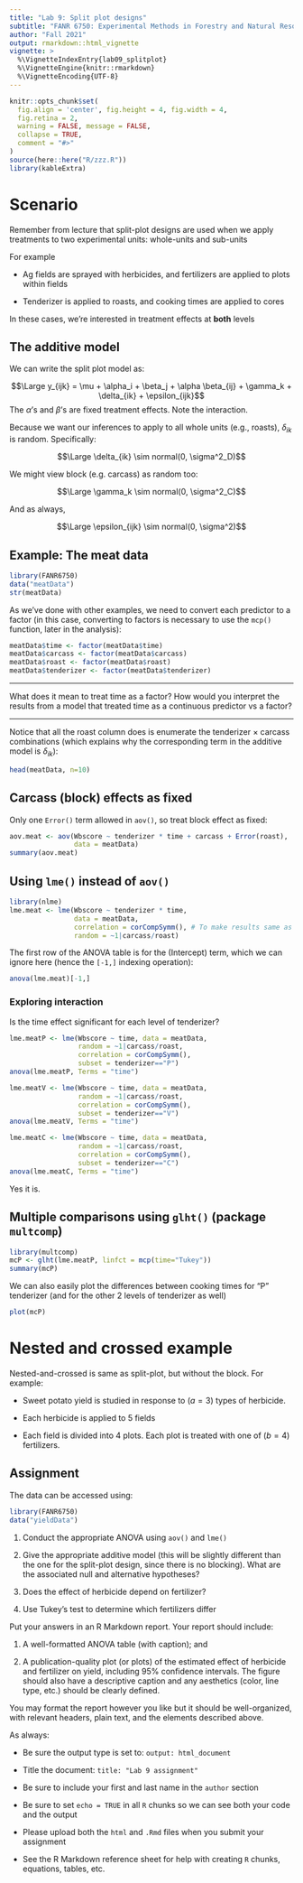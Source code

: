 ```yaml
---
title: "Lab 9: Split plot designs"
subtitle: "FANR 6750: Experimental Methods in Forestry and Natural Resources Research"
author: "Fall 2021"
output: rmarkdown::html_vignette
vignette: >
  %\VignetteIndexEntry{lab09_splitplot}
  %\VignetteEngine{knitr::rmarkdown}
  %\VignetteEncoding{UTF-8}
---
```


```r
knitr::opts_chunk$set(
  fig.align = 'center', fig.height = 4, fig.width = 4,
  fig.retina = 2,
  warning = FALSE, message = FALSE,
  collapse = TRUE,
  comment = "#>"
)
source(here::here("R/zzz.R"))
library(kableExtra)
```

# Scenario

Remember from lecture that split-plot designs are used when we apply treatments to two experimental units: whole-units and sub-units

For example

- Ag fields are sprayed with herbicides, and fertilizers are applied to plots within fields  

- Tenderizer is applied to roasts, and cooking times are applied to cores  

In these cases, we’re interested in treatment effects at **both** levels

## The additive model

We can write the split plot model as:

$$\Large y_{ijk} = \mu + \alpha_i + \beta_j + \alpha \beta_{ij} + \gamma_k + \delta_{ik} + \epsilon_{ijk}$$
The $\alpha$’s and $\beta$’s are fixed treatment effects. Note the interaction.

Because we want our inferences to apply to all whole units (e.g., roasts), $\delta_{ik}$ is random. Specifically:

$$\Large \delta_{ik} \sim normal(0, \sigma^2_D)$$

We might view block (e.g. carcass) as random too:

$$\Large \gamma_k \sim normal(0, \sigma^2_C)$$

And as always,

$$\Large \epsilon_{ijk} \sim normal(0, \sigma^2)$$

## Example: The meat data

```r
library(FANR6750)
data("meatData")
str(meatData)
```

As we've done with other examples, we need to convert each predictor to a factor (in this case, converting to factors is necessary to use the `mcp()` function, later in the analysis):

```r
meatData$time <- factor(meatData$time)
meatData$carcass <- factor(meatData$carcass)
meatData$roast <- factor(meatData$roast)
meatData$tenderizer <- factor(meatData$tenderizer)
```

***

What does it mean to treat time as a factor? How would you interpret the results from a model that treated time as a continuous predictor vs a factor?

***

Notice that all the roast column does is enumerate the tenderizer × carcass combinations (which explains why the corresponding term in the additive model is $\delta_{ik}$):

```r
head(meatData, n=10)
```

## Carcass (block) effects as fixed

Only one `Error()` term allowed in `aov()`, so treat block effect as fixed:

```r
aov.meat <- aov(Wbscore ~ tenderizer * time + carcass + Error(roast), 
                data = meatData)
summary(aov.meat)
```

## Using `lme()` instead of `aov()`

```r
library(nlme)
lme.meat <- lme(Wbscore ~ tenderizer * time,
                data = meatData,
                correlation = corCompSymm(), # To make results same as aov()
                random = ~1|carcass/roast)
```

The first row of the ANOVA table is for the (Intercept) term, which we can ignore here (hence the `[-1,]` indexing operation):

```r
anova(lme.meat)[-1,]
```

### Exploring interaction

Is the time effect significant for each level of tenderizer?

```r
lme.meatP <- lme(Wbscore ~ time, data = meatData,
                 random = ~1|carcass/roast, 
                 correlation = corCompSymm(),
                 subset = tenderizer=="P")
anova(lme.meatP, Terms = "time")
```


```r
lme.meatV <- lme(Wbscore ~ time, data = meatData,
                 random = ~1|carcass/roast, 
                 correlation = corCompSymm(),
                 subset = tenderizer=="V")
anova(lme.meatV, Terms = "time")
```

```r
lme.meatC <- lme(Wbscore ~ time, data = meatData, 
                 random = ~1|carcass/roast, 
                 correlation = corCompSymm(),
                 subset = tenderizer=="C")
anova(lme.meatC, Terms = "time")
```

Yes it is.

## Multiple comparisons using `glht()` (package `multcomp`)

```r
library(multcomp)
mcP <- glht(lme.meatP, linfct = mcp(time="Tukey"))
summary(mcP)
```

We can also easily plot the differences between cooking times for “P” tenderizer (and for the other 2 levels of tenderizer as well)

```r
plot(mcP)
```

# Nested and crossed example

Nested-and-crossed is same as split-plot, but without the block. For example:

- Sweet potato yield is studied in response to ($a=3$) types of herbicide.

- Each herbicide is applied to 5 fields

- Each field is divided into 4 plots. Each plot is treated with one of ($b=4$) fertilizers.

## Assignment

The data can be accessed using:

```r
library(FANR6750)
data("yieldData")
```

1) Conduct the appropriate ANOVA using `aov()` and `lme()`

2) Give the appropriate additive model (this will be slightly different than the one for the split-plot design, since there is no blocking). What are the associated null and alternative
hypotheses?

3) Does the effect of herbicide depend on fertilizer?

4) Use Tukey’s test to determine which fertilizers differ

Put your answers in an R Markdown report. Your report should include:

1) A well-formatted ANOVA table (with caption); and

2) A publication-quality plot (or plots) of the estimated effect of herbicide and fertilizer on yield, including 95% confidence intervals. The figure should also have a descriptive caption and any aesthetics (color, line type, etc.) should be clearly defined.

You may format the report however you like but it should be well-organized, with relevant headers, plain text, and the elements described above. 

As always:

- Be sure the output type is set to: `output: html_document`

- Title the document: `title: "Lab 9 assignment"`

- Be sure to include your first and last name in the `author` section 

- Be sure to set `echo = TRUE` in all `R` chunks so we can see both your code and the output

- Please upload both the `html` and `.Rmd` files when you submit your assignment  

- See the R Markdown reference sheet for help with creating `R` chunks, equations, tables, etc.

